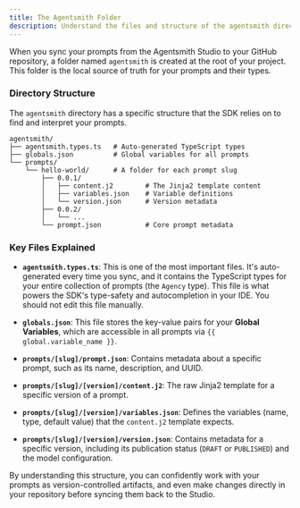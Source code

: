 ```yaml
---
title: The Agentsmith Folder
description: Understand the files and structure of the agentsmith directory in your repository.
---
```


When you sync your prompts from the Agentsmith Studio to your GitHub repository, a folder named `agentsmith` is created at the root of your project. This folder is the local source of truth for your prompts and their types.

### Directory Structure

The `agentsmith` directory has a specific structure that the SDK relies on to find and interpret your prompts.

```
agentsmith/
├── agentsmith.types.ts   # Auto-generated TypeScript types
├── globals.json          # Global variables for all prompts
└── prompts/
    └── hello-world/      # A folder for each prompt slug
        ├── 0.0.1/
        │   ├── content.j2        # The Jinja2 template content
        │   ├── variables.json    # Variable definitions
        │   └── version.json      # Version metadata
        ├── 0.0.2/
        │   └── ...
        └── prompt.json           # Core prompt metadata
```

### Key Files Explained

- **`agentsmith.types.ts`**: This is one of the most important files. It's auto-generated every time you sync, and it contains the TypeScript types for your entire collection of prompts (the `Agency` type). This file is what powers the SDK's type-safety and autocompletion in your IDE. You should not edit this file manually.

- **`globals.json`**: This file stores the key-value pairs for your **Global Variables**, which are accessible in all prompts via `{{ global.variable_name }}`.

- **`prompts/[slug]/prompt.json`**: Contains metadata about a specific prompt, such as its name, description, and UUID.

- **`prompts/[slug]/[version]/content.j2`**: The raw Jinja2 template for a specific version of a prompt.

- **`prompts/[slug]/[version]/variables.json`**: Defines the variables (name, type, default value) that the `content.j2` template expects.

- **`prompts/[slug]/[version]/version.json`**: Contains metadata for a specific version, including its publication status (`DRAFT` or `PUBLISHED`) and the model configuration.

By understanding this structure, you can confidently work with your prompts as version-controlled artifacts, and even make changes directly in your repository before syncing them back to the Studio.
